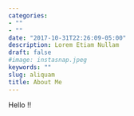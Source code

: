 ```yaml
---
categories:
- ""
- ""
date: "2017-10-31T22:26:09-05:00"
description: Lorem Etiam Nullam
draft: false
#image: instasnap.jpeg
keywords: ""
slug: aliquam
title: About Me 
---
```


Hello !!